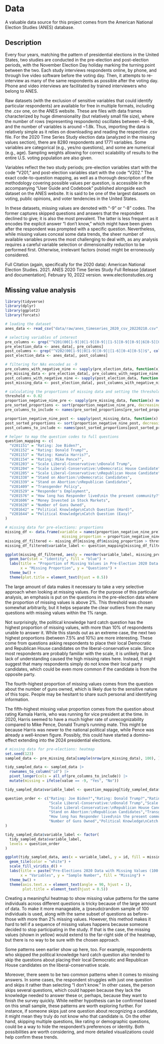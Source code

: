 # Data
A valuable data source for this project comes from the American National Election Studies (ANES) database.

## Description
Every four years, matching the pattern of presidential elections in the United States, two studies are conducted in the pre-election and post-election periods, with the November Election Day holiday marking the turning point between the two. Each study interviews respondents online, by phone, and through live video software before the voting day. Then, it attempts to re-interview as many of the same respondents as possible after the voting day. Phone and video interviews are facilitated by trained interviewers who belong to ANES.

Raw datasets (with the exclusion of sensitive variables that could identify particular respondents) are available for free in multiple formats, including the .csv one, on the ANES website. These are files with data frames characterized by huge dimensionality (but relatively small file size), where the number of rows (representing respondents) oscillates between ~6-8k, and the number of variables is around ~1.8k. Thus, importing the data is relatively simple as it relies on downloading and reading the respective .csv file. For the 2020 Time Series Study election data (analyzed in the missing values section), there are 8280 respondents and 1771 variables. Some variables are categorical (e.g., yes/no questions), and some are numerical (e.g., age). Sampling weights allowing for correct scalability of results to the entire U.S. voting population are also given.

Variables reflect the two study periods; pre-election variables start with the code “V201,” and post-election variables start with the code “V202.” The exact code-to-question mapping, as well as a thorough description of the methodology covering possible values per question, is accessible in the accompanying “User Guide and Codebook” published alongside each dataset on the ANES website. It is said to be one of the largest datasets on voting, public opinions, and voter tendencies in the United States.

In these datasets, missing values are denoted with “-9” or “-8” codes. The former captures skipped questions and answers that the respondent declined to give; it is also the most prevalent. The latter is less frequent as it encodes the explicit answer “I don’t know,” which might have been given after the respondent was prompted with a specific question. Nevertheless, while missing values conceal some data trends, the sheer number of available variables proves the most challenging to deal with, as any analysis requires a careful variable selection or dimensionality reduction to be performed first. Otherwise, irrelevant factors (noise) might be erroneously considered. 

Full Citation (again, specifically for the 2020 data): American National Election Studies. 2021. ANES 2020 Time Series Study Full Release [dataset and documentation]. February 10, 2022 version. www.electionstudies.org


## Missing value analysis

```r
library(tidyverse)
library(dplyr)
library(ggplot2)
library(forcats)
```


```r
# loading the dataset
anes_data <- read_csv("data/raw/anes_timeseries_2020_csv_20220210.csv", show_col_types = FALSE)

# selecting variables of interest
pre_columns <- grep("^V201(00[1-9]|0[1-9][0-9]|[1-5][0-9][0-9]|6[0-5][0-8])$", colnames(anes_data), value = TRUE)
pre_election_data <- anes_data[, pre_columns]
post_columns <- grep("^V202(00[1-9]|0[1-9][0-9]|[1-6][0-4][0-5])$", colnames(anes_data), value = TRUE)
post_election_data <- anes_data[, post_columns]

# filtering for NAs encoded as -9
pre_columns_with_negative_nine <- sapply(pre_election_data, function(x) any(x == -9, na.rm = TRUE))
pre_missing_data <- pre_election_data[, pre_columns_with_negative_nine]
post_columns_with_negative_nine <- sapply(post_election_data, function(x) any(x == -9, na.rm = TRUE))
post_missing_data <- post_election_data[, post_columns_with_negative_nine]

# calculating the proportions of missing data and setting the threshold
threshold <- 0.02
proportion_negative_nine_pre <- sapply(pre_missing_data, function(x) mean(x == -9))
pre_sorted_proportions <- sort(proportion_negative_nine_pre, decreasing = TRUE)
pre_columns_to_include <- names(pre_sorted_proportions[pre_sorted_proportions > threshold])

proportion_negative_nine_post <- sapply(post_missing_data, function(x) mean(x == -9))
post_sorted_proportions <- sort(proportion_negative_nine_post, decreasing = TRUE)
post_columns_to_include <- names(post_sorted_proportions[post_sorted_proportions > threshold])

# helper to map the question codes to full questions
question_mapping <- c(
  "V201151" = "Rating: Joe Biden?",
  "V201152" = "Rating: Donald Trump?",
  "V201153" = "Rating: Kamala Harris?",
  "V201154" = "Rating: Mike Pence?",
  "V201203" = "Scale Liberal-Conservative:\nDonald Trump",
  "V201204" = "Scale Liberal-Conservative:\nDemocratic House Candidate",
  "V201205" = "Scale Liberal-Conservative:\nRepublican House Candidate",
  "V201338" = "Stand on Abortion:\nDemocratic Candidates",
  "V201339" = "Stand on Abortion:\nRepublican Candidates",
  "V201409" = "Transgender Policy",
  "V201529" = "Responder's Employment",
  "V201576" = "How long has Responder lived\nin the present community?",
  "V201606" = "Money Invested in Stock Markets",
  "V201628" = "Number of Guns Owned",
  "V201642" = "Political Knowledge\nCatch Question (Hard)",
  "V201644" = "Political Knowledge\nCatch Question (Easy)"
)
```

```r
# missing data for pre-elections: proportions
missing_df <- data.frame(variable = names(proportion_negative_nine_pre), 
                          missing_proportion = proportion_negative_nine_pre)
missing_df_filtered <- missing_df[missing_df$missing_proportion > threshold, ]
missing_df_filtered$variable_label <- question_mapping[missing_df_filtered$variable]

ggplot(missing_df_filtered, aes(y = reorder(variable_label, missing_proportion), x = missing_proportion)) +
  geom_bar(stat = "identity", fill = "blue") +
  labs(title = "Proportion of Missing Values in Pre-Election 2020 Data (Threshold > 2%)",
       x = "Missing Proportion", y = "Questions") +
  theme_bw() +
  theme(plot.title = element_text(hjust = 0.5))
```
The large amount of data makes it necessary to take a very selective approach when looking at missing values. For the purpose of this particular analysis, an emphasis is put on the questions in the pre-election data where the proportion of missing values is above 2%. This threshold was chosen somewhat arbitrarily, but it helps separate the clear outliers from the many questions with missing values within the 1% range.

Not surprisingly, the political knowledge hard catch question has the highest proportion of missing values, with more than 10% of respondents unable to answer it. While this stands out as an extreme case, the next two highest proportions (between 7.5% and 10%) are more interesting. These come from questions asking respondents to place their local Democratic and Republican House candidates on the liberal-conservative scale. Since most respondents are probably familiar with the scale, it is unlikely that a lack of understanding caused the high missing rates here. Instead, it might suggest that many respondents simply do not know their local party candidates, which could be even more common if the candidate is from the opposite party.

The fourth-highest proportion of missing values comes from the question about the number of guns owned, which is likely due to the sensitive nature of this topic. People may be hesitant to share such personal and identifying information.

The fifth-highest missing value proportion comes from the question about rating Kamala Harris, who was running for vice president at the time. In 2020, Harris seemed to have a much higher rate of unrecognizability compared to Mike Pence, Donald Trump’s running mate. This might be because Harris was newer to the national political stage, while Pence was already a well-known figure. Possibly, this could have started a domino-effect extending into the 2024 presidential elections.

```r
# missing data for pre-elections: heatmap
set.seed(123)
sampled_data <- pre_missing_data[sample(nrow(pre_missing_data), 100), ]

tidy_sampled_data <- sampled_data |>
  rownames_to_column("id") |>
  pivot_longer(cols = all_of(pre_columns_to_include)) |>
  mutate(missing = ifelse(value == -9, "Yes", "No"))

tidy_sampled_data$variable_label <- question_mapping[tidy_sampled_data$name]

question_order <- c("Rating: Joe Biden?","Rating: Donald Trump?","Rating: Kamala Harris?","Rating: Mike Pence?",
                    "Scale Liberal-Conservative:\nDonald Trump","Scale Liberal-Conservative:\nDemocratic House Candidate",
                    "Scale Liberal-Conservative:\nRepublican House Candidate","Stand on Abortion:\nDemocratic Candidates",
                    "Stand on Abortion:\nRepublican Candidates","Transgender Policy","Responder's Employment",
                    "How long has Responder lived\nin the present community?","Money Invested in Stock Markets",
                    "Number of Guns Owned","Political Knowledge\nCatch Question (Hard)","Political Knowledge\nCatch Question (Easy)"
)

tidy_sampled_data$variable_label <- factor(
  tidy_sampled_data$variable_label,
  levels = question_order
)

ggplot(tidy_sampled_data, aes(x = variable_label, y = id, fill = missing)) +
  geom_tile(color = "white") +
  scale_fill_viridis_d() +
  labs(title = paste("Pre-Elections 2020 Data with Missing Values (100 Random Samples)"),
       x = "Variables", y = "Sample Number", fill = "Missing") +
  theme_bw() +
  theme(axis.text.x = element_text(angle = 90, hjust = 1),
        plot.title = element_text(hjust = 0.5))
```
Creating a meaningful heatmap to show missing value patterns for the same individuals across different questions is tricky because of the large amount of data. To make it more manageable, a (pseudo)random sample of 100 individuals is used, along with the same subset of questions as before--those with more than 2% missing values. However, this method makes it hard to tell if a sequence of missing values happens because someone decided to stop participating in the study. If that is the case, the missing values (shown in yellow) would extend to the far-right side of the heatmap, but there is no way to be sure with the chosen approach.

Some patterns seen earlier show up here, too. For example, respondents who skipped the political knowledge hard catch question also tended to skip the questions about placing their local Democratic and Republican House candidates on the liberal-conservative scale.

Moreover, there seem to be two common patterns when it comes to missing answers. In some cases, the respondent struggles with just one question and skips it rather than selecting "I don’t know." In other cases, the person skips several questions, which could happen because they lack the knowledge needed to answer these or, perhaps, because they want to finish the survey quickly. While neither hypothesis can be confirmed based on this small sample, these patterns are worth exploring further. For instance, if someone skips just one question about recognizing a candidate, it might mean they truly do not know who that candidate is. On the other hand, skipping multiple questions, like rating or demographic questions, could be a way to hide the respondent's preferences or identity. Both possibilities are worth considering, and more detailed visualizations could help confirm these trends.